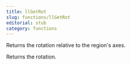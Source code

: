 ```yaml
---
title: llGetRot
slug: functions/llGetRot
editorial: stub
category: functions
---
```


<LSLFunction
	name="llGetRot"
	returnType="rotation"
/>

Returns the rotation relative to the region's axes.

Returns the rotation.
